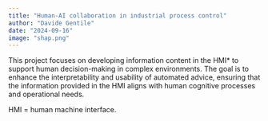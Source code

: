 ```yaml
---
title: "Human-AI collaboration in industrial process control"
author: "Davide Gentile"
date: "2024-09-16"
image: "shap.png"
---
```


This project focuses on developing information content in the HMI\* to support human decision-making in complex environments. The goal is to enhance the interpretability and usability of automated advice, ensuring that the information provided in the HMI aligns with human cognitive processes and operational needs.

HMI = human machine interface.
